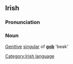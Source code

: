 ==Irish==
===Pronunciation===
{{IPA|[geb&#690;]}}
===Noun===
[[Genitive]] [[singular]] of '''[[gob#Irish|gob]]''' 'beak'

[[Category:Irish language]]